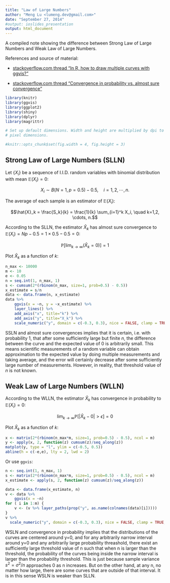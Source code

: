 ```yaml
---
title: "Law of Large Numbers"
author: "Meng Lu <lumeng.dev@gmail.com>"
date: "September 27, 2014"
#output: ioslides_presentation
output: html_document
---
```


A compiled note showing the difference between Strong Law of Large Numbers and Weak 
Law of Large Numbers.  

References and source of material:

* [stackoverflow.com thread "In R, how to draw multiple curves with ggvis?"](http://stackoverflow.com/questions/26132198/in-r-how-to-draw-multiple-curves-with-ggvis)

* [stackoverflow.com thread "Convergence in probability vs. almost sure convergence"](http://stats.stackexchange.com/questions/2230/convergence-in-probability-vs-almost-sure-convergence)


```r
library(knitr)
library(ggvis)
library(ggplot2)
library(shiny)
library(dplyr)
library(magrittr)

# Set up default dimensions. Width and height are multiplied by dpi to get
# pixel dimensions.

#knitr::opts_chunk$set(fig.width = 4, fig.height = 3)
```


## Strong Law of Large Numbers (SLLN)


Let $\{X_i\}$ be a sequence of I.I.D. random variables with binomial distribution with mean $\mathbb{E}\left(X_i\right) = 0$:

$$X_i \sim B(N=1, p=0.5) - 0.5, \quad i = 1, 2, \cdots, n.$$


The average of each sample is an estimator of $\mathbb{E}\left(X_i\right)$:

$$\hat{X}_k = \frac{S_k}{k} = \frac{1}{k} \sum_{i=1}^k X_i, \quad k=1,2, \cdots, n.$$

According to the SLLN, the estimator $\hat{X}_k$ has almost sure convergence to 
$\mathbb{E}\left(X_i\right) = N p - 0.5 = 1 \times 0.5 - 0.5 = 0$:

$$\mathbb{P}\left[\lim_{k \longrightarrow \infty} \left(\hat{X}_k = 0\right)\right] = 1$$

Plot $\hat{X}_k$ as a function of $k$:

```r
n_max <- 10000 
m <- 10 
e <- 0.05
n = seq.int(1, n_max, 1)
s <- cumsum(2*(rbinom(n_max, size=1, prob=0.5) - 0.5))
x_estimate = s/n
data <- data.frame(n, x_estimate)
data %>%
    ggvis(x = ~n, y = ~x_estimate) %>%
    layer_lines() %>%
    add_axis("x", title="k") %>%
    add_axis("y", title="X_k") %>%
    scale_numeric("y", domain = c(-0.3, 0.3), nice = FALSE, clamp = TRUE)
```

SSLN and almost sure convergences implies that it is certain, i.e. with probability 1, that after some sufficiently large but finite $n$, the difference between the curve and the expected value of 0 is arbitrarily small.  This means scientific measurements
of a random variable can obtain approximation to the expected value by doing multiple
measurements and taking average, and the error will certainly decrease after 
some sufficiently large number of measurements.  However, in reality, that threshold
value of $n$ is not known.

## Weak Law of Large Numbers (WLLN)

According to the WLLN, the estimator $\hat{X}_k$ has convergence in probability to $\mathbb{E}\left(X_i\right)  = 0$:

$$\lim_{k \longrightarrow \infty} \mathbb{P}\left [ \lvert \hat{X}_k - 0 \rvert > \epsilon \right] = 0$$

Plot $\hat{X}_k$ as a function of $k$:

```r
x <- matrix(2*(rbinom(n_max*m, size=1, prob=0.5) - 0.5), ncol = m)
y <- apply(x, 2, function(z) cumsum(z)/seq_along(z))
matplot(y, type = "l", ylim = c(-0.5, 0.5))
abline(h = c(-e,e), lty = 2, lwd = 2)
```

Or use `ggvis`:

```r
n <- seq.int(1, n_max, 1)
s <- matrix(2*(rbinom(n_max*m, size=1, prob=0.5) - 0.5), ncol = m)
x_estimate <- apply(s, 2, function(z) cumsum(z)/seq_along(z))

data <- data.frame(x_estimate, n)
v <- data %>% 
    ggvis(x = ~n)
for ( i in 1:m) {
    v <- (v %>% layer_paths(prop("y", as.name(colnames(data)[i]))))
}
v %>%
  scale_numeric("y", domain = c(-0.3, 0.3), nice = FALSE, clamp = TRUE, label = 'y')
```

WSLN and convergence in probability implies that the distributions of the curves are centered around y=0, and for any arbitrarily narrow interval around y=0 and any arbitrarily large probability threashold, there exist an sufficiently large threshold value of n such that when n is larger than the threshold, the probability of the curves being inside the narrow interval is larger than the probability threshold. This is just because sample variance $s^2 = \sigma^2/n$ approaches 0 as n increases. But on the other hand, at any n, no matter how large, there are some curves that are outside of that interval. It is in this sense WSLN is weaker than SLLN.